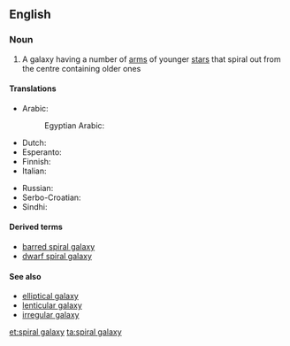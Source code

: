 ==English==

===Noun===
{{wikipedia}}
{{en-noun|head=[[spiral]] [[galaxy]]|spiral galaxies}}

# {{context|galaxy|lang=en}} A galaxy having a number of [[arm]]s of younger [[star]]s that spiral out from the centre containing older ones

====Translations====
{{trans-top|spiral galaxy}}
* Arabic: {{t|ar|مجرة حلزونية|f|tr=majara ḥalazuuniya|sc=Arab}}
*: Egyptian Arabic: {{tø|arz| مجرة حلزونية|f|tr=magarra ḥalazuuniya|sc=Arab}}
* Dutch: {{t-|nl|spiraalstelsel|n}}
* Esperanto: {{t-|eo|spirala galaksio}}
* Finnish: {{t-|fi|kierteisgalaksi}}
* Italian: {{t-|it|galassia spirale|f}}
{{trans-mid}}
* Russian: {{t-|ru|спиральная галактика|f|tr=spirál'naja galáktika}}
* Serbo-Croatian: {{t-|sh|спирална галаксија|f|tr=spiralna galaksija|sc=Cyrl}}
* Sindhi: {{t|sd|گھنڊيدار ڪهڪشان|f|sc=sd-Arab}}
{{trans-bottom}}

====Derived terms====
* [[barred spiral galaxy]]
* [[dwarf spiral galaxy]]

====See also====
* [[elliptical galaxy]]
* [[lenticular galaxy]]
* [[irregular galaxy]]

[[et:spiral galaxy]]
[[ta:spiral galaxy]]